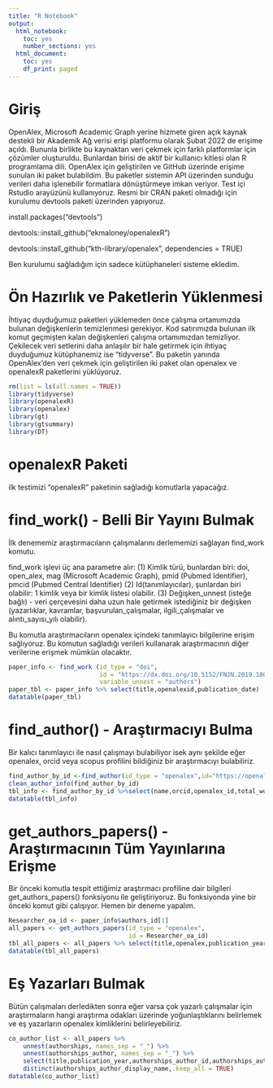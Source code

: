 ```yaml
---
title: "R Notebook"
output:
  html_notebook: 
    toc: yes
    number_sections: yes
  html_document:
    toc: yes
    df_print: paged
---
```


# Giriş

OpenAlex, Microsoft Academic Graph yerine hizmete giren açık kaynak destekli bir Akademik Ağ verisi erişi platformu olarak Şubat 2022 de erişime açıldı. Bununla birlikte bu kaynaktan veri çekmek için farklı platformlar için çözümler oluşturuldu. Bunlardan birisi de aktif bir kullanıcı kitlesi olan R programlama dili. OpenAlex için geliştirilen ve GitHub üzerinde erişime sunulan iki paket bulabildim. Bu paketler sistemin API üzerinden sunduğu verileri daha işlenebilir formatlara dönüştürmeye imkan veriyor. Test içi Rstudio arayüzünü kullanıyoruz. Resmi bir CRAN paketi olmadığı için kurulumu devtools paketi üzerinden yapıyoruz.

install.packages("devtools")

devtools::install_github("ekmaloney/openalexR")

devtools::install_github("kth-library/openalex", dependencies = TRUE)

Ben kurulumu sağladığım için sadece kütüphaneleri sisteme ekledim.

# Ön Hazırlık ve Paketlerin Yüklenmesi

İhtiyaç duyduğumuz paketleri yüklemeden önce çalışma ortamımızda bulunan değişkenlerin temizlenmesi gerekiyor. Kod satırımızda bulunan ilk komut geçmişten kalan değişkenleri çalışma ortamımızdan temizliyor. Çekilecek veri setlerini daha anlaşılır bir hale getirmek için ihtiyaç duyduğumuz kütüphanemiz ise "tidyverse". Bu paketin yanında OpenAlex'den veri çekmek için geliştirilen iki paket olan openalex ve openalexR paketlerini yüklüyoruz.

```r
rm(list = ls(all.names = TRUE))
library(tidyverse)
library(openalexR)
library(openalex)
library(gt)
library(gtsummary)
library(DT)
```

# openalexR Paketi

ilk testimizi "openalexR" paketinin sağladığı komutlarla yapacağız.

# find_work() - Belli Bir Yayını Bulmak

İlk denememiz araştırmacıların çalışmalarını derlememizi sağlayan find_work komutu.

find_work işlevi üç ana parametre alır: (1) Kimlik türü, bunlardan biri: doi, open_alex, mag (Microsoft Academic Graph), pmid (Pubmed Identifier), pmcid (Pubmed Central Identifier) (2) Id(tanımlayıcılar), şunlardan biri olabilir: 1 kimlik veya bir kimlik listesi olabilir. (3) Değişken_unnest (isteğe bağlı) - veri çerçevesini daha uzun hale getirmek istediğiniz bir değişken (yazarlıklar, kavramlar, başvurulan_çalışmalar, ilgili_çalışmalar ve alıntı_sayısı_yılı olabilir).

Bu komutla araştırmacıların openalex içindeki tanımlayıcı bilgilerine erişim sağlıyoruz. Bu komutun sağladığı verileri kullanarak araştırmacının diğer verilerine erişmek mümkün olacaktır.

```r
paper_info <- find_work (id_type = "doi", 
                         id = "https://dx.doi.org/10.5152/FNJN.2019.18028",
                         variable_unnest = "authors")
paper_tbl <- paper_info %>% select(title,openalexid,publication_date)
datatable(paper_tbl)
```

# find_author() - Araştırmacıyı Bulma

Bir kalıcı tanımlayıcı ile nasıl çalışmayı bulabiliyor isek aynı şekilde eğer openalex, orcid veya scopus profilini bildiğiniz bir araştırmacıyı bulabiliriz.

```r
find_author_by_id <-find_author(id_type = "openalex",id="https://openalex.org/A2614412206")
clean_author_info(find_author_by_id)
tbl_info <- find_author_by_id %>%select(name,orcid,openalex_id,total_works)
datatable(tbl_info)
```

# get_authors_papers() - Araştırmacının Tüm Yayınlarına Erişme

Bir önceki komutla tespit ettiğimiz araştırmacı profiline dair bilgileri get_authors_papers() fonksiyonu ile geliştiriyoruz. Bu fonksiyonda yine bir önceki komut gibi çalışıyor. Hemen bir deneme yapalım.

```r
Researcher_oa_id <- paper_info$authors_id[1]
all_papers <- get_authors_papers(id_type = "openalex",
                                 id = Researcher_oa_id)
tbl_all_papers <- all_papers %>% select(title,openalex,publication_year)
datatable(tbl_all_papers)

```

# Eş Yazarları Bulmak

Bütün çalışmaları derledikten sonra eğer varsa çok yazarlı çalışmalar için araştırmaların hangi araştırma odakları üzerinde yoğunlaştıklarını belirlemek ve eş yazarların openalex kimliklerini belirleyebiliriz.

```r

co_author_list <- all_papers %>% 
    unnest(authorships, names_sep = "_") %>%
    unnest(authorships_author, names_sep = "_") %>%
    select(title,publication_year,authorships_author_id,authorships_author_display_name) %>%
    distinct(authorships_author_display_name,.keep_all = TRUE)
datatable(co_author_list)
```